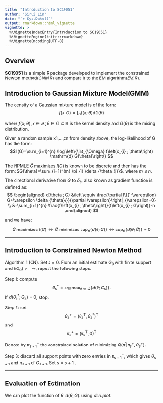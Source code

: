 ```yaml
---
title: "Introduction to SC19051"
author: "Sirui Lin"
date: "`r Sys.Date()`"
output: rmarkdown::html_vignette
vignette: >
  %\VignetteIndexEntry{Introduction to SC19051}
  %\VignetteEngine{knitr::rmarkdown}
  %\VignetteEncoding{UTF-8}
---
```


## Overview

__SC19051__ is a simple R package developed to implement the constrained Newton method(_CNM.R_) and compare it to the EM algorithm(_EM.R_).

## Introduction to Gaussian Mixture Model(GMM)

The density of a Gaussian mixture model is of the form:
$$
f(x ; G)=\int_{\Omega} f(x ; \theta) \mathrm{d} G(\theta)
$$

where $f(x ; \theta), x \in \mathcal{X}, \theta \in \Omega \subset \mathbb{R}$ is the kernel density and $G(\theta)$ is the mixing distribution.   
  
Given a random sample x1,...,xn from density above, the log-likelihood of G has the form:
$$
l(G)=\sum_{i=1}^{n} \log \left\{\int_{\Omega} f\left(x_{i} ; \theta\right) \mathrm{d} G(\theta)\right\}
$$

The NPMLE $\hat{G}$ maximizes $l(G)$ is known to be discrete and then has the form: $G(\theta)=\sum_{j=1}^{m} \pi_{j} \delta_{\theta_{j}}$, where $m \leq n$.   

The directional derivative from $G$ to $\delta_{\theta}$, also known as gradient function is deﬁned as:
$$
\begin{aligned}
d(\theta ; G) &\left.\equiv \frac{\partial l\{(1-\varepsilon) G+\varepsilon \delta_{\theta}\}}{\partial \varepsilon}\right|_{\varepsilon=0} \\
&=\sum_{i=1}^{n} \frac{f\left(x_{i} ; \theta\right)}{f\left(x_{i} ; G\right)}-n
\end{aligned}
$$

and we have:

$$
\hat{G} \text { maximizes } l(G) \Leftrightarrow \hat{G} \text { minimizes } \sup _{\theta}\{d(\theta ; G)\} \Leftrightarrow \sup _{\theta}\{d(\theta ; \hat{G})\}=0
$$

---

## Introduction to Constrained Newton Method

$\mathrm{Algorithm\ 1\ (CN)} .$ Set $s=0 .$ From an initial estimate $\mathrm{G}_{0}$ with finite support and $l\left(G_{0}\right)>-\infty,$ repeat the following steps.  

Step 1: compute 
$$
\theta_{s}^{*}=\arg \max _{\theta \in \Omega}\left\{d\left(\theta ; G_{s}\right)\right\} .
$$
If $d\left(\theta_{s}^{*};G_{s}\right)=0$, stop.  

Step 2: set 
$$
\theta_{s}^{+}=\left(\theta_{s}^{\mathrm{T}}, \theta_{s}^{*}\right)^{\mathrm{T}}
$$
and 
$$
\pi_{s}^{+}=\left(\pi_{s}^{\mathrm{T}}, 0\right)^{\mathrm{T}}
$$ 

Denote by $\pi_{s+1}^{-}$ the constrained solution of
minimizing $Q\left(\pi^{\prime} | \pi_{s}^{+}, {\theta}_{s}^{+}\right) .$   

Step 3: discard all support points with zero entries in $\pi_{s+1}^{-}$, which gives $\theta_{s+1}$ and $\pi_{s+1}$ of $G_{s+1 }$. Set $s=s+1$ .

---

## Evaluation of Estimation

We can plot the function of $\theta$ :$d(\theta, G) .$ using _deri.plot_. 
